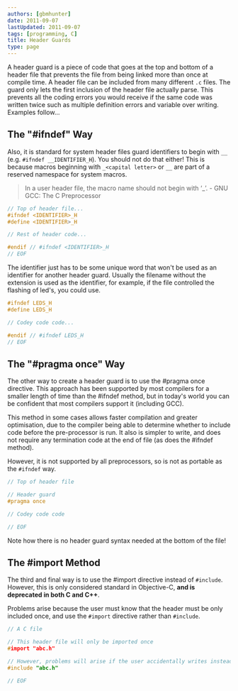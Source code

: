 ```yaml
---
authors: [gbmhunter]
date: 2011-09-07
lastUpdated: 2011-09-07
tags: [programming, C]
title: Header Guards
type: page
---
```


A header guard is a piece of code that goes at the top and bottom of a header file that prevents the file from being linked more than once at compile time. A header file can be included from many different `.c` files. The guard only lets the first inclusion of the header file actually parse. This prevents all the coding errors you would receive if the same code was written twice such as multiple definition errors and variable over writing. Examples follow...

## The "#ifndef" Way

Also, it is standard for system header files guard identifiers to begin with `__` (e.g. `#ifndef __IDENTIFIER_H`). You should not do that either! This is because macros beginning with `_<capital letter>` or `__` are part of a reserved namespace for system macros.

> In a user header file, the macro name should not begin with ‘_’. - GNU GCC: The C Preprocessor

```c
// Top of header file...
#ifndef <IDENTIFIER>_H
#define <IDENTIFIER>_H

// Rest of header code...

#endif // #ifndef <IDENTIFIER>_H
// EOF
```

The identifier just has to be some unique word that won't be used as an identifier for another header guard. Usually the filename without the extension is used as the identifier, for example, if the file controlled the flashing of led's, you could use.

```c    
#ifndef LEDS_H
#define LEDS_H

// Codey code code...

#endif // #ifndef LEDS_H
// EOF
```

## The "#pragma once" Way

The other way to create a header guard is to use the #pragma once directive. This approach has been supported by most compilers for a smaller length of time than the #ifndef method, but in today's world you can be confident that most compilers support it (including GCC).

This method in some cases allows faster compilation and greater optimisation, due to the compiler being able to determine whether to include code before the pre-processor is run. It also is simpler to write, and does not require any termination code at the end of file (as does the #ifndef method).

However, it is not supported by all preprocessors, so is not as portable as the `#ifndef` way.

```c    
// Top of header file

// Header guard
#pragma once

// Codey code code

// EOF
```

Note how there is no header guard syntax needed at the bottom of the file!

## The #import Method

The third and final way is to use the #import directive instead of `#include`. However, this is only considered standard in Objective-C, **and is deprecated in both C and C++**.

Problems arise because the user must know that the header must be only included once, and use the `#import` directive rather than `#include`.

```c    
// A C file

// This header file will only be imported once
#import "abc.h"

// However, problems will arise if the user accidentally writes instead
#include "abc.h"

// EOF
```
